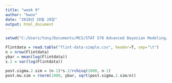 ```yaml
---
title: "week 9"
author: "kwon"
date: "2018년 10월 28일"
output: html_document
---
```


```r
setwd("C:/Users/tony/Documents/MCS/STAT 578 Advanced Bayesian Modeling/code files")
```

```r
Flintdata = read.table("flint-data-simple.csv", header=T, sep="\t")
n = nrow(Flintdata)
ybar = mean(log(Flintdata))
s.2 = var(log(Flintdata))
```

```r
post.sigma.2.sim = (n-1)*s.2/rchisq(1000, n-1)
post.mu.sim = rnorm(1000, ybar, sqrt(post.sigma.2.sim/n))
```










